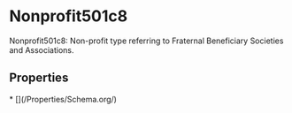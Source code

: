   
# Nonprofit501c8

Nonprofit501c8: Non-profit type referring to Fraternal Beneficiary Societies and Associations.

## Properties

<Grid>
* [](/Properties/Schema.org/)
</Grid>

